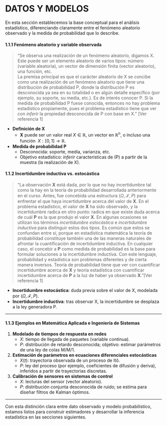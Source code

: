 # DATOS Y MODELOS

En esta sección establecemos la base conceptual para el análisis estadístico, diferenciando claramente entre el fenómeno aleatorio observado y la medida de probabilidad que lo describe.  

#### 1.1.1 Fenómeno aleatorio y variable observada

> “Se observa una realización de un fenómeno aleatorio, digamos X. Este puede ser un elemento aleatorio de varios tipos: número (variable aleatoria), un vector de dimensión finita (vector aleatorio), una función, etc.  
> La premisa principal es que el carácter aleatorio de X se concibe como una realización de un fenómeno aleatorio que tiene una distribución de probabilidad P, donde la distribución P es desconocida ya sea en su totalidad o en algún detalle específico (por ejemplo, su soporte, su media, etc.). Es de interés conocer P. Si la medida de probabilidad P fuese conocida, entonces no hay problema estadístico propiamente, pues el problema estadístico tiene que ver con _inferir_ la propiedad desconocida de P con base en X.” [Ver referencia 1]

- **Definición de X**  
  - **X** puede ser un valor real $X \in \mathbb{R}$, un vector en $\mathbb{R}^n$, o incluso una función $\;X: [0,1]\to\mathbb{R}$.  
- **Medida de probabilidad P**  
  - Desconocida: soporte, media, varianza, etc.  
  - Objetivo estadístico: _inferir_ características de \(P\) a partir de la muestra (la realización de X).

#### 1.1.2 Incertidumbre inductiva vs. estocástica

> “La observación **X** está dada, por lo que no hay incertidumbre tal como la hay en la teoría de probabilidad desarrollada anteriormente en el curso. Antes, fue concebida una estructura $(\Omega, \mathcal{F}, P)$ para enfrentar el que haya incertidumbre acerca del valor de **X**. En el problema estadístico, el valor de **X** ha sido observado, y la incertidumbre radica en otro punto: radica en que existe duda acerca de cuál **P** es la que produjo el valor **X**. En algunas ocasiones se utilizan los términos _incertidumbre estocástica_ e _incertidumbre inductiva_ para distinguir estos dos tipos. Es común que estos se confundan entre sí, porque en estadística matemática la teoría de probabilidad constituye también una de las maneras naturales de afrontar la cuantificación de incertidumbre inductiva. En cualquier caso, el concebir a **P** como medida de probabilidad es la base para formular soluciones a la incertidumbre inductiva. Con este lenguaje, probabilidad y estadística son problemas diferentes y de cierta manera inversos. Teoría de probabilidad tiene que ver con cuantificar incertidumbre acerca de **X** y teoría estadística con cuantificar incertidumbre acerca de **P** a la luz de haber ya observado **X**.”[Ver referencia 1]

- **Incertidumbre estocástica**: duda previa sobre el valor de X, modelada por $(\Omega,\mathcal{F},P)$.  
- **Incertidumbre inductiva**: tras observar X, la incertidumbre se desplaza a la ley generadora P.

---

#### 1.1.3 Ejemplos en Matemática Aplicada e Ingeniería de Sistemas

1. **Modelado de tiempos de respuesta en redes**  
   - $X$: tiempo de llegada de paquetes (variable continua).  
   - $P$: distribución de retardo desconocida; objetivo: estimar parámetros de una ley de colas M/M/1.  

2. **Estimación de parámetros en ecuaciones diferenciales estocásticas**  
   - $X(t)$: trayectoria observada de un proceso de Itô.  
   - $P$: ley del proceso (por ejemplo, coeficientes de difusión y deriva), inferidos a partir de trayectorias discretas.  

3. **Calibración de sensores en sistemas de control**  
   - $X$: lecturas del sensor (vector aleatorio).  
   - $P$: distribución conjunta desconocida de ruido; se estima para diseñar filtros de Kalman óptimos.  

---

Con esta distinción clara entre dato observado y modelo probabilístico, estamos listos para construir estimadores y desarrollar la inferencia estadística en las secciones siguientes. 

